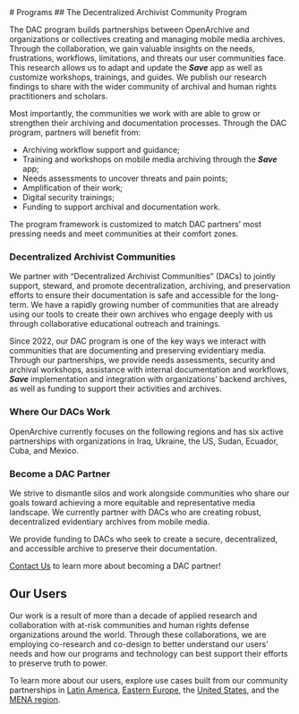 
<HeaderSection>
    # Programs

</HeaderSection>

<CommunitiesSection>
## The Decentralized Archivist Community Program

The DAC program builds partnerships between OpenArchive and organizations or collectives creating and managing mobile media archives. Through the collaboration, we gain valuable insights on the needs, frustrations, workflows, limitations, and threats our user communities face. This research allows us to adapt and update the **_Save_** app as well as customize workshops, trainings, and guides. We publish our research findings to share with the wider community of archival and human rights practitioners and scholars.

Most importantly, the communities we work with are able to grow or strengthen their archiving and documentation processes. Through the DAC program, partners will benefit from:

- Archiving workflow support and guidance;
- Training and workshops on mobile media archiving through the **_Save_** app;
- Needs assessments to uncover threats and pain points;
- Amplification of their work;
- Digital security trainings;
- Funding to support archival and documentation work.

The program framework is customized to match DAC partners’ most pressing needs and meet communities at their comfort zones.


### Decentralized Archivist Communities

We partner with “Decentralized Archivist Communities” (DACs) to jointly support, steward, and promote decentralization, archiving, and preservation efforts to ensure their documentation is safe and accessible for the long-term. We have a rapidly growing number of communities that are already using our tools to create their own archives who engage deeply with us through collaborative educational outreach and trainings.

Since 2022, our DAC program is one of the key ways we interact with communities that are documenting and preserving evidentiary media. Through our partnerships, we provide needs assessments, security and archival workshops, assistance with internal documentation and workflows, **_Save_** implementation and integration with organizations’ backend archives, as well as funding to support their activities and archives.


### Where Our DACs Work

OpenArchive currently focuses on the following regions and has six active partnerships with organizations in Iraq, Ukraine, the US, Sudan, Ecuador, Cuba, and Mexico.

<RegionsSection />

### Become a DAC Partner

We strive to dismantle silos and work alongside communities who share our goals toward achieving a more equitable and representative media landscape. We currently partner with DACs who are creating robust, decentralized evidentiary archives from mobile media.

We provide funding to DACs who seek to create a secure, decentralized, and accessible archive to preserve their documentation.

[Contact Us](mailto:info@open-archive.org) to learn more about becoming a DAC partner!

</CommunitiesSection>

<OurUsersSection>

## Our Users

Our work is a result of more than a decade of applied research and collaboration with at-risk communities and human rights defense organizations around the world. Through these collaborations, we are employing co-research and co-design to better understand our users’ needs and how our programs and technology can best support their efforts to preserve truth to power.

To learn more about our users, explore use cases built from our community partnerships in [Latin America](/programs/our-users/latin-america), [Eastern Europe](/programs/our-users/eastern-europe), the [United States](/programs/our-users/north-america), and the [MENA region](/programs/our-users/mena).

</OurUsersSection>
